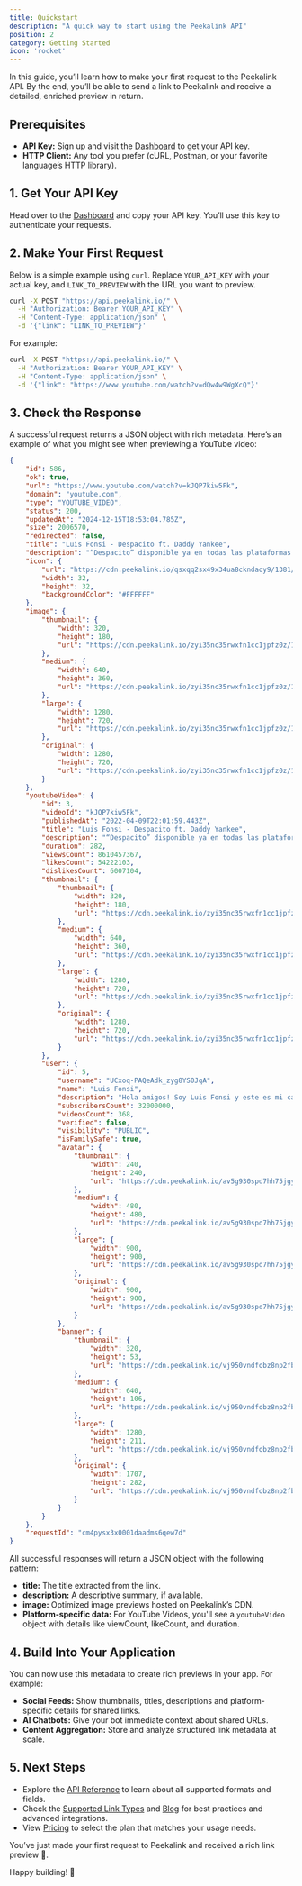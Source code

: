 ```yaml
---
title: Quickstart
description: "A quick way to start using the Peekalink API"
position: 2
category: Getting Started
icon: 'rocket'
---
```


In this guide, you’ll learn how to make your first request to the Peekalink API. By the end, you’ll be able to send a link to Peekalink and receive a detailed, enriched preview in return.

## Prerequisites

- **API Key:** Sign up and visit the [Dashboard](#) to get your API key.
- **HTTP Client:** Any tool you prefer (cURL, Postman, or your favorite language’s HTTP library).

## 1. Get Your API Key

Head over to the [Dashboard](#) and copy your API key. You’ll use this key to authenticate your requests.

## 2. Make Your First Request

Below is a simple example using `curl`. Replace `YOUR_API_KEY` with your actual key, and `LINK_TO_PREVIEW` with the URL you want to preview.

```bash
curl -X POST "https://api.peekalink.io/" \
  -H "Authorization: Bearer YOUR_API_KEY" \
  -H "Content-Type: application/json" \
  -d '{"link": "LINK_TO_PREVIEW"}'
```

For example:

```bash
curl -X POST "https://api.peekalink.io/" \
  -H "Authorization: Bearer YOUR_API_KEY" \
  -H "Content-Type: application/json" \
  -d '{"link": "https://www.youtube.com/watch?v=dQw4w9WgXcQ"}'
```

## 3. Check the Response

A successful request returns a JSON object with rich metadata. Here’s an example of what you might see when previewing a YouTube video:

```json
{
    "id": 586,
    "ok": true,
    "url": "https://www.youtube.com/watch?v=kJQP7kiw5Fk",
    "domain": "youtube.com",
    "type": "YOUTUBE_VIDEO",
    "status": 200,
    "updatedAt": "2024-12-15T18:53:04.785Z",
    "size": 2006570,
    "redirected": false,
    "title": "Luis Fonsi - Despacito ft. Daddy Yankee",
    "description": "“Despacito” disponible ya en todas las plataformas digitales: https://UMLE.lnk.to/DOoUzFp “Imposible” disponible ya en todas las plataformas digitales: https...",
    "icon": {
        "url": "https://cdn.peekalink.io/qsxqq2sx49x34ua8ckndaqy9/1381/favicon_32x32.png",
        "width": 32,
        "height": 32,
        "backgroundColor": "#FFFFFF"
    },
    "image": {
        "thumbnail": {
            "width": 320,
            "height": 180,
            "url": "https://cdn.peekalink.io/zyi35nc35rwxfn1cc1jpfz0z/1382/maxresdefault_thumbnail.jpeg"
        },
        "medium": {
            "width": 640,
            "height": 360,
            "url": "https://cdn.peekalink.io/zyi35nc35rwxfn1cc1jpfz0z/1382/maxresdefault_medium.jpeg"
        },
        "large": {
            "width": 1280,
            "height": 720,
            "url": "https://cdn.peekalink.io/zyi35nc35rwxfn1cc1jpfz0z/1382/maxresdefault_large.jpeg"
        },
        "original": {
            "width": 1280,
            "height": 720,
            "url": "https://cdn.peekalink.io/zyi35nc35rwxfn1cc1jpfz0z/1382/maxresdefault_original.jpeg"
        }
    },
    "youtubeVideo": {
        "id": 3,
        "videoId": "kJQP7kiw5Fk",
        "publishedAt": "2022-04-09T22:01:59.443Z",
        "title": "Luis Fonsi - Despacito ft. Daddy Yankee",
        "description": "“Despacito” disponible ya en todas las plataformas digitales: https://UMLE.lnk.to/DOoUzFp \n“Imposible” disponible ya en todas las plataformas digitales: https://UMLE.lnk.to/IMPOSIBLEFp\n“Calypso” disponible ya en todas las plataformas digitales: https://UMLE.lnk.to/CLYPSFp\nEchame La Culpa disponible ya en todas las plataformas digitales: https://UMLE.lnk.to/ELCFp\n\n\nBest of Luis Fonsi / Lo mejor Luis Fonsi: https://goo.gl/KLWPSa \nSubscribe here: https://goo.gl/nkhcGc\nSigue a Luis Fonsi: \nOfficial Site: http://www.luisfonsi.com/ \nFacebook:   / luisfonsi   \nTwitter:   / luisfonsi   \nInstagram:   / luisfonsi  \n\n#LuisFonsi #Despacito #Imposible #Calypso #EchamelaCulpa #NadaEsImposible #NothingisImpossible #LF\n\n\nMusic video by Luis Fonsi performing Despacito. (C) 2017 Universal Music Latino",
        "duration": 282,
        "viewsCount": 8610457367,
        "likesCount": 54222103,
        "dislikesCount": 6007104,
        "thumbnail": {
            "thumbnail": {
                "width": 320,
                "height": 180,
                "url": "https://cdn.peekalink.io/zyi35nc35rwxfn1cc1jpfz0z/1382/maxresdefault_thumbnail.jpeg"
            },
            "medium": {
                "width": 640,
                "height": 360,
                "url": "https://cdn.peekalink.io/zyi35nc35rwxfn1cc1jpfz0z/1382/maxresdefault_medium.jpeg"
            },
            "large": {
                "width": 1280,
                "height": 720,
                "url": "https://cdn.peekalink.io/zyi35nc35rwxfn1cc1jpfz0z/1382/maxresdefault_large.jpeg"
            },
            "original": {
                "width": 1280,
                "height": 720,
                "url": "https://cdn.peekalink.io/zyi35nc35rwxfn1cc1jpfz0z/1382/maxresdefault_original.jpeg"
            }
        },
        "user": {
            "id": 5,
            "username": "UCxoq-PAQeAdk_zyg8YS0JqA",
            "name": "Luis Fonsi",
            "description": "Hola amigos! Soy Luis Fonsi y este es mi canal de YouTube en donde compartiré con ustedes algunas de mis presentaciones en vivo, backstages, anécdotas, entre otras cosas. Suscríbanse para recibir todas las novedades!\n\nSaludos!\n\nAdministrador del Canal: Farolatino y @torrecilla90",
            "subscribersCount": 32000000,
            "videosCount": 368,
            "verified": false,
            "visibility": "PUBLIC",
            "isFamilySafe": true,
            "avatar": {
                "thumbnail": {
                    "width": 240,
                    "height": 240,
                    "url": "https://cdn.peekalink.io/av5g930spd7hh75jgy2nzhb1/1112/c-TEErg6GIyeUaD_BM5Xm9P1PI7lHV1XvnmGyK-Cc_fEwDUT-p3TfIsy64xtg392U2dAP11IfQ=s900-c-k-c0x00ffffff-no-rj_thumbnail.jpeg"
                },
                "medium": {
                    "width": 480,
                    "height": 480,
                    "url": "https://cdn.peekalink.io/av5g930spd7hh75jgy2nzhb1/1112/c-TEErg6GIyeUaD_BM5Xm9P1PI7lHV1XvnmGyK-Cc_fEwDUT-p3TfIsy64xtg392U2dAP11IfQ=s900-c-k-c0x00ffffff-no-rj_medium.jpeg"
                },
                "large": {
                    "width": 900,
                    "height": 900,
                    "url": "https://cdn.peekalink.io/av5g930spd7hh75jgy2nzhb1/1112/c-TEErg6GIyeUaD_BM5Xm9P1PI7lHV1XvnmGyK-Cc_fEwDUT-p3TfIsy64xtg392U2dAP11IfQ=s900-c-k-c0x00ffffff-no-rj_large.jpeg"
                },
                "original": {
                    "width": 900,
                    "height": 900,
                    "url": "https://cdn.peekalink.io/av5g930spd7hh75jgy2nzhb1/1112/c-TEErg6GIyeUaD_BM5Xm9P1PI7lHV1XvnmGyK-Cc_fEwDUT-p3TfIsy64xtg392U2dAP11IfQ=s900-c-k-c0x00ffffff-no-rj_original.jpeg"
                }
            },
            "banner": {
                "thumbnail": {
                    "width": 320,
                    "height": 53,
                    "url": "https://cdn.peekalink.io/vj950vndfobz8np2fbmdbi4f/1114/IdfO8PMyTHDkqCHUa_bJZJ3BjYZ9tFgkClcNLUWw8X57EqVTlOVXRRUTIPmjOpYFWowM0_uyU8c=w1707-fcrop64=1,00005a57ffffa5a8-k-c0xffffffff-no-nd-rj_thumbnail.jpeg"
                },
                "medium": {
                    "width": 640,
                    "height": 106,
                    "url": "https://cdn.peekalink.io/vj950vndfobz8np2fbmdbi4f/1114/IdfO8PMyTHDkqCHUa_bJZJ3BjYZ9tFgkClcNLUWw8X57EqVTlOVXRRUTIPmjOpYFWowM0_uyU8c=w1707-fcrop64=1,00005a57ffffa5a8-k-c0xffffffff-no-nd-rj_medium.jpeg"
                },
                "large": {
                    "width": 1280,
                    "height": 211,
                    "url": "https://cdn.peekalink.io/vj950vndfobz8np2fbmdbi4f/1114/IdfO8PMyTHDkqCHUa_bJZJ3BjYZ9tFgkClcNLUWw8X57EqVTlOVXRRUTIPmjOpYFWowM0_uyU8c=w1707-fcrop64=1,00005a57ffffa5a8-k-c0xffffffff-no-nd-rj_large.jpeg"
                },
                "original": {
                    "width": 1707,
                    "height": 282,
                    "url": "https://cdn.peekalink.io/vj950vndfobz8np2fbmdbi4f/1114/IdfO8PMyTHDkqCHUa_bJZJ3BjYZ9tFgkClcNLUWw8X57EqVTlOVXRRUTIPmjOpYFWowM0_uyU8c=w1707-fcrop64=1,00005a57ffffa5a8-k-c0xffffffff-no-nd-rj_original.jpeg"
                }
            }
        }
    },
    "requestId": "cm4pysx3x0001daadms6qew7d"
}
```

All successful responses will return a JSON object with the following pattern:

- **title:** The title extracted from the link.
- **description:** A descriptive summary, if available.
- **image:** Optimized image previews hosted on Peekalink’s CDN.
- **Platform-specific data:** For YouTube Videos, you'll see a `youtubeVideo` object with details like viewCount, likeCount, and duration.

## 4. Build Into Your Application

You can now use this metadata to create rich previews in your app. For example:

- **Social Feeds:** Show thumbnails, titles, descriptions and platform-specific details for shared links.
- **AI Chatbots:** Give your bot immediate context about shared URLs.
- **Content Aggregation:** Store and analyze structured link metadata at scale.

## 5. Next Steps

- Explore the [API Reference](/api-reference) to learn about all supported formats and fields.
- Check the [Supported Link Types](/supported-link-types/overview) and [Blog](https://blog.peekalink.io) for best practices and advanced integrations.
- View [Pricing](https://mintlify.com/docs) to select the plan that matches your usage needs.

You’ve just made your first request to Peekalink and received a rich link preview 🎉.

Happy building! 🚀
